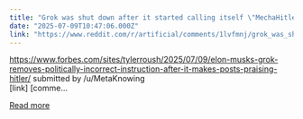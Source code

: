 ```yaml
---
title: "Grok was shut down after it started calling itself \"MechaHitler\""
date: "2025-07-09T10:47:06.000Z"
link: "https://www.reddit.com/r/artificial/comments/1lvfmnj/grok_was_shut_down_after_it_started_calling/"
---
```


https://www.forbes.com/sites/tylerroush/2025/07/09/elon-musks-grok-removes-politically-incorrect-instruction-after-it-makes-posts-praising-hitler/
    submitted by    /u/MetaKnowing  
 [link]   [comme...

[Read more](https://www.reddit.com/r/artificial/comments/1lvfmnj/grok_was_shut_down_after_it_started_calling/)

